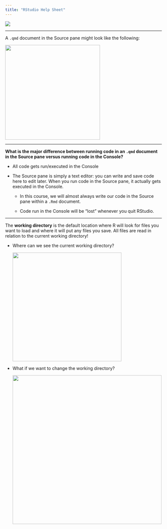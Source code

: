 ```yaml
---
title: "RStudio Help Sheet"
---
```


![](figs/02-rstudio_interface.png)

------------------------------------------------------------------------

A `.qmd` document in the Source pane might look like the following:

![](figs/code_chunk_yaml.png){width="305"}

------------------------------------------------------------------------

**What is the major difference between running code in an `.qmd` document in the Source pane versus running code in the Console?**

-   All code gets run/executed in the Console

-   The Source pane is simply a text editor: you can write and save code here to edit later. When you run code in the Source pane, it actually gets executed in the Console.

    -   In this course, we will almost always write our code in the Source pane within a `.Rmd` document.

    -   Code run in the Console will be "lost" whenever you quit RStudio.

------------------------------------------------------------------------

The **working directory** is the default location where R will look for files you want to load and where it will put any files you save. All files are read in relation to the current working directory!

-   Where can we see the current working directory?

    ![](figs/02-console-wd.png){width="350"}

-   What if we want to change the working directory?

    ![](figs/02-set-wd.png){width="479"}
